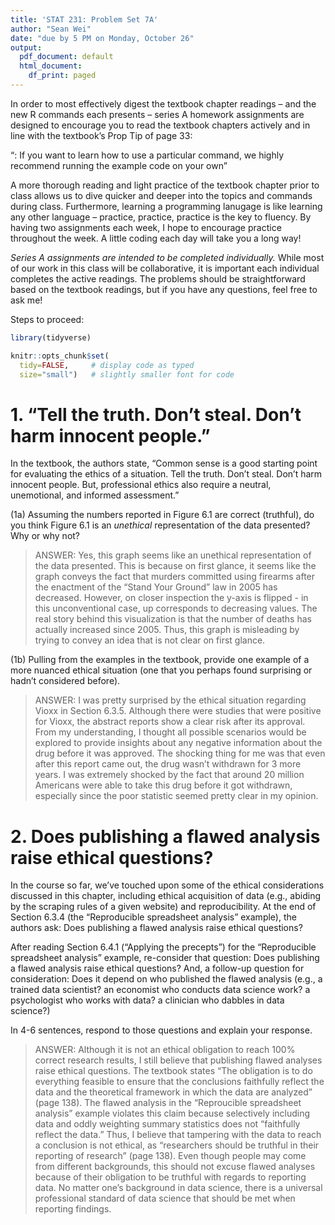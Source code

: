 ```yaml
---
title: 'STAT 231: Problem Set 7A'
author: "Sean Wei"
date: "due by 5 PM on Monday, October 26"
output:
  pdf_document: default
  html_document:
    df_print: paged
---
```


In order to most effectively digest the textbook chapter readings -- and the  new R commands each presents -- series A homework assignments are designed to encourage you to read the textbook chapters actively and in line with the textbook's Prop Tip of page 33:

"\textbf{Pro Tip}: If you want to learn how to use a particular command, we highly recommend running the example code on your own" 

A more thorough reading and light practice of the textbook chapter prior to class allows us to dive quicker and deeper into the topics and commands during class.  Furthermore, learning a programming lanugage is like learning any other language -- practice, practice, practice is the key to fluency.  By having two assignments each week, I hope to encourage practice throughout the week.  A little coding each day will take you a long way!

*Series A assignments are intended to be completed individually.*  While most of our work in this class will be collaborative, it is important each individual completes the active readings.  The problems should be straightforward based on the textbook readings, but if you have any questions, feel free to ask me!

Steps to proceed:

\begin{enumerate}
\item In RStudio, go to File > Open Project, navigate to the folder with the course-content repo, select the course-content project (course-content.Rproj), and click "Open" 
\item Pull the course-content repo (e.g. using the blue-ish down arrow in the Git tab in upper right window)
\item Copy ps7A.Rmd from the course repo to your repo (see page 6 of the GitHub Classroom Guide for Stat231 if needed)
\item Close the course-content repo project in RStudio
\item Open YOUR repo project in RStudio
\item In the ps7A.Rmd file in YOUR repo, replace "YOUR NAME HERE" with your name
\item Add in your responses, committing and pushing to YOUR repo in appropriate places along the way
\item Run "Knit PDF" 
\item Upload the pdf to Gradescope.  Don't forget to select which of your pages are associated with each problem.  \textit{You will not get credit for work on unassigned pages (e.g., if you only selected the first page but your solution spans two pages, you would lose points for any part on the second page that the grader can't see).} 
\end{enumerate}

```r
library(tidyverse)

knitr::opts_chunk$set(
  tidy=FALSE,     # display code as typed
  size="small")   # slightly smaller font for code
```


\newpage
# 1.  "Tell the truth. Don't steal. Don't harm innocent people."

In the textbook, the authors state, "Common sense is a good starting point for evaluating the ethics of a situation.  Tell the truth.  Don't steal.  Don't harm innocent people.  But, professional ethics also require a neutral, unemotional, and informed assessment."

(1a) Assuming the numbers reported in Figure 6.1 are correct (truthful), do you think Figure 6.1 is an *unethical* representation of the data presented?  Why or why not?

> ANSWER: Yes, this graph seems like an unethical representation of the data presented. This is because on first glance, it seems like the graph conveys the fact that murders committed using firearms after the enactment of the "Stand Your Ground" law in 2005 has decreased. However, on closer inspection the y-axis is flipped - in this unconventional case, up corresponds to decreasing values. The real story behind this visualization is that the number of deaths has actually increased since 2005. Thus, this graph is misleading by trying to convey an idea that is not clear on first glance.

(1b) Pulling from the examples in the textbook, provide one example of a more nuanced ethical situation (one that you perhaps found surprising or hadn't considered before).

> ANSWER: I was pretty surprised by the ethical situation regarding Vioxx in Section 6.3.5. Although there were studies that were positive for Vioxx, the abstract reports show a clear risk after its approval. From my understanding, I thought all possible scenarios would be explored to provide insights about any negative information about the drug before it was approved. The shocking thing for me was that even after this report came out, the drug wasn't withdrawn for 3 more years. I was extremely shocked by the fact that around 20 million Americans were able to take this drug before it got withdrawn, especially since the poor statistic seemed pretty clear in my opinion.

\newpage
# 2. Does publishing a flawed analysis raise ethical questions? 

In the course so far, we've touched upon some of the ethical considerations discussed in this chapter, including ethical acquisition of data (e.g., abiding by the scraping rules of a given website) and reproducibility.  At the end of Section 6.3.4 (the "Reproducible spreadsheet analysis" example), the authors ask: Does publishing a flawed analysis raise ethical questions?

After reading Section 6.4.1 ("Applying the precepts") for the "Reproducible spreadsheet analysis" example, re-consider that question: Does publishing a flawed analysis raise ethical questions?  And, a follow-up question for consideration: Does it depend on who published the flawed analysis (e.g., a trained data scientist? an economist who conducts data science work?  a psychologist who works with data? a clinician who dabbles in data science?)

In 4-6 sentences, respond to those questions and explain your response.   

> ANSWER: Although it is not an ethical obligation to reach 100% correct research results, I still believe that publishing flawed analyses raise ethical questions. The textbook states "The obligation is to do everything feasible to ensure that the conclusions faithfully reflect the data and the theoretical framework in which the data are analyzed" (page 138). The flawed analysis in the "Reproucible spreadsheet analysis" example violates this claim because selectively including data and oddly weighting summary statistics does not "faithfully reflect the data." Thus, I believe that tampering with the data to reach a conclusion is not ethical, as "researchers should be truthful in their reporting of research" (page 138). Even though people may come from different backgrounds, this should not excuse flawed analyses because of their obligation to be truthful with regards to reporting data. No matter one's background in data science, there is a universal professional standard of data science that should be met when reporting findings. 

